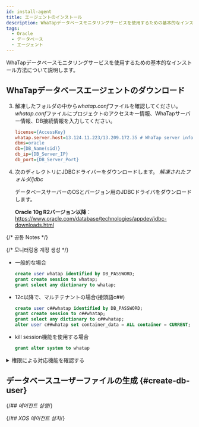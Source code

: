 ```yaml
---
id: install-agent
title: エージェントのインストール
description: WhaTapデータベースモニタリングサービスを使用するための基本的なインストール方法について説明します。
tags:
  - Oracle
  - データベース
  - エージェント
---
```



<V2Note product="Oracle" />

WhaTapデータベースモニタリングサービスを使用するための基本的なインストール方法について説明します。


<Agentsignupguide />

<Youtube ko='e_UpCgapfQY' en='MIo3HRIOt8M' ja='MIo3HRIOt8M' />

<Steps>


<Createprojectv2 />


<Accesskey />

## WhaTapデータベースエージェントのダウンロード


<Dbinstallagentsteps />

3. 解凍したフォルダの中から*whatap.conf*ファイルを確認してください。*whatap.conf*ファイルにプロジェクトのアクセスキー情報、WhaTapサーバー情報、DB接続情報を入力してください。

   ```ini title='whatap.conf'
   license={AccessKey}
   whatap.server.host=13.124.11.223/13.209.172.35 # WhaTap server information
   dbms=oracle
   db={DB_Name(sid)}
   db_ip={DB_Server_IP}
   db_port={DB_Server_Port}
   ```

4. 次のディレクトリにJDBCドライバーをダウンロードします。 _解凍されたフォルダ/jdbc_

   データベースサーバーのOSとバージョン用のJDBCドライバをダウンロードします。 

   **Oracle 10g R2バージョン以降**：https://www.oracle.com/database/technologies/appdev/jdbc-downloads.html

{/* 공통 Notes */}

<Dbinstallagentcommonnotes />

{/* 모니터링용 계정 생성 */}

<Dbcreatemonitoringaccount />

- 一般的な場合

  ```sql
  create user whatap identified by DB_PASSWORD;
  grant create session to whatap;
  grant select any dictionary to whatap;
  ```

- 12c以降で、マルチテナントの場合(接頭語c##)

  ```sql
  create user c##whatap identified by DB_PASSWORD;
  grant create session to c##whatap;
  grant select any dictionary to c##whatap;
  alter user c##whatap set container_data = ALL container = CURRENT;
  ```

- kill session機能を使用する場合

  ```sql
  grant alter system to whatap
  ```

<details>

<summary>権限による対応機能を確認する</summary>

**基本権限**外の権限は、ユーザーの環境によって付与する必要はありません。ただし、一部の機能が動作しないことがあります。

<div className="c5-10-25-25-15-25">

| 権限                                                | command (Single DB)                                         | command (Multitenant DB)                                                                                                                                                          | メニューと機能                                                                                                                                                                | 詳細履歴                                                        |
| ------------------------------------------------- | ------------------------------------------------------------------------------ | ---------------------------------------------------------------------------------------------------------------------------------------------------------------------------------------------------- | ---------------------------------------------------------------------------------------------------------------------------------------------------------------------- | ----------------------------------------------------------- |
| 基本権限                                              | `grant create session to whatap;`                                              | `grant create session to c##whatap;`                                                                                                                                                                 | 접속                                                                                                                                                                     | -                                                           |
| ^                                                 | <code>grant <span class="vslow">select any dictionary</span> to whatap;</code> | <code>grant <span class="vslow">select any dictionary</span> to c##whatap;</code>                                                                                                                    | <Cmdname sid="side_dbMonitoring" className="uitext" /> / <Cmdname sid="side_multiInstance" className="uitext" /> / <Cmdname sid="side_dbSqlStat" className="uitext" /> | 個別権限の付与時、次の表の内容を参照                                          |
| ^                                                 | -                                                                              | `alter user c##whatap set container_data = ALL container = CURRENT;`                                                                                                                                 | ^                                                                                                                                                                      | マルチテナントDBを使用する場合(12C以降) pdb照会のための必須権限である |
| <Cmdname sid="session_kill" className="uitext" /> | `grant alter system to whatap;`                                                | `grant alter system to c##whatap;`                                                                                                                                                                   | <Cmdname sid="active_sessions" className="uitext" /> &gt; <Cmdname sid="session_kill" className="uitext" />                                                            | -                                                           |
| ヒドゥンパラメータの照会                                      | \>                                                                             | `create view sys.DB_User_vw_ksppi as select * from sys.x$ksppi;`<br/>`grant select on sys.DB_User_vw_ksppi to DB_User;`<br/>`create synonym DB_User.DB_User_vw_ksppi for sys.DB_User_vw_ksppi;`      | パラメータ照会メニューにヒドゥンパラメータの内容を含む                                                                                                                                            | ヒドゥンパラメータを照会するには、別のビュー/シノニムの生成および権限付与が必要                    |
| ^                                                 | \>                                                                             | `create view sys.DB_User_vw_ksppcv as select * from sys.x$ksppcv;`<br/>`grant select on sys.DB_User_vw_ksppcv to DB_User;`<br/>`create synonym DB_User.DB_User_vw_ksppcv for sys.DB_User_vw_ksppcv;` | ^                                                                                                                                                                      | ^                                                           |

</div>

<code><span class="vslow">select any dictionary</span></code>の代わりに、次の権限を個別に付与しても構いません。

<div className="c3-3">

| 権限                                                                        | command (Single DB)                                 | command (Multitenant DB)              |
| ------------------------------------------------------------------------- | ---------------------------------------------------------------------- | -------------------------------------------------------- |
| <Cmdname sid="active_sessions" /> / <Cmdname sid="lock_tree" /> / メトリクス情報 | `grant select on v_$sqlarea to whatap;`                                | `grant select on v_$sqlarea to c##whatap;`               |
| ^                                                                         | `grant select on v_$transaction to whatap;`                            | `grant select on v_$transaction to c##whatap;`           |
| ^                                                                         | `grant select on v_$instance to whatap;`                               | `grant select on v_$instance to c##whatap;`              |
| ^                                                                         | `grant select on v_$sysstat to whatap;`                                | `grant select on v_$sysstat to c##whatap;`               |
| ^                                                                         | `grant select on v_$lock to whatap;`                                   | `grant select on v_$lock to c##whatap;`                  |
| ^                                                                         | `grant select on v_$sesstat to whatap;`                                | `grant select on v_$sesstat to c##whatap;`               |
| ^                                                                         | `grant select on v_$event_name to whatap;`                             | `grant select on v_$event_name to c##whatap;`            |
| ^                                                                         | `grant select on v_$session to whatap;`                                | `grant select on v_$session to c##whatap;`               |
| ^                                                                         | `grant select on v_$sql to whatap;`                                    | `grant select on v_$sql to c##whatap;`                   |
| ^                                                                         | `grant select on v_$process to whatap;`                                | `grant select on v_$process to c##whatap;`               |
| ^                                                                         | `grant select on v_$statname to whatap;`                               | `grant select on v_$statname to c##whatap;`              |
| ^                                                                         | `grant select on v_$system_event to whatap;`                           | `grant select on v_$system_event to c##whatap;`          |
| ^                                                                         | `grant select on v_$osstat to whatap;`                                 | `grant select on v_$osstat to c##whatap;`                |
| ^                                                                         | `grant select on v_$px_session to whatap;`                             | `grant select on v_$px_session to c##whatap;`            |
| ^                                                                         | `grant select on v_$sga to whatap;`                                    | `grant select on v_$sga to c##whatap;`                   |
| ^                                                                         | -                                                                      | `grant select on v_$con_sysstat to c##whatap;`           |
| パラメータ情報                                                                   | `grant select on v_$parameter to whatap;`                              | `grant select on v_$parameter to c##whatap;`             |
| Wait情報/Event情報                                                            | `grant select on v_$event_name to whatap;`                             | `grant select on v_$event_name to c##whatap;`            |
| ^                                                                         | `grant select on v_$system_event to whatap`                            | `grant select on v_$con_system_event to c##whatap;`      |
| ^                                                                         | `grant select on v_$system_wait_class to whatap;`                      | `grant select on v_$system_wait_class to c##whatap;`     |
| ^                                                                         | -                                                                      | `grant select on v_$con_system_wait_class to c##whatap;` |
| Tablespace情報                                                              | `grant select on dba_data_files to whatap;`                            | `grant select on cdb_data_files to c##whatap;`           |
| ^                                                                         | `grant select on dba_free_space to whatap;`                            | `grant select on cdb_free_space to c##whatap;`           |
| ^                                                                         | `grant select on dba_temp_files to whatap;`                            | `grant select on v_$sort_segment to c##whatap;`          |
| ^                                                                         | `grant select on v_$temp_extent_pool to whatap;`                       | `grant select on v_$tempfile to c##whatap;`              |
| ^                                                                         | `grant select on v_$containers to whatap;` (12c 이상) | `grant select on v_$containers to c##whatap;`            |

</div>

</details>

## データベースユーザーファイルの生成 {#create-db-user}

<DBuserDesc />


<Dbcreatedbuserfilebody />

{/*## 에이전트 실행*/}

<Dbrunagent />

{/*## XOS 에이전트 설치*/}

<Dbinstallxosagent />

</Steps>


<NextStep />
